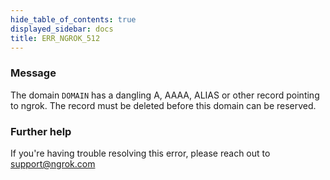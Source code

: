 ```yaml
---
hide_table_of_contents: true
displayed_sidebar: docs
title: ERR_NGROK_512
---
```


### Message

The domain `DOMAIN` has a dangling A, AAAA, ALIAS or other record pointing to ngrok. The record must be deleted before this domain can be reserved.

<ErrorDetails />

### Further help

If you're having trouble resolving this error, please reach out to [support@ngrok.com](mailto:support@ngrok.com?subject=Help%20with%20ERR_NGROK_512)
